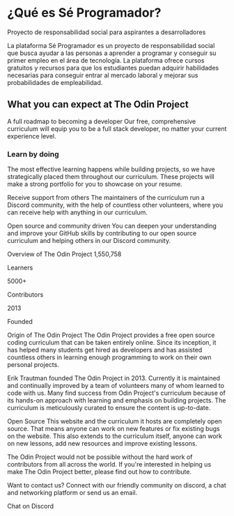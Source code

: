 # ¿Qué es Sé Programador?

<p className="subtitle text-slate-500"> Proyecto de responsabilidad social para aspirantes a desarrolladores</p>

La plataforma Sé Programador es un proyecto de responsabilidad social que busca ayudar a las personas a aprender a programar y conseguir su primer empleo en el área de tecnología. La plataforma ofrece cursos gratuitos y recursos para que los estudiantes puedan adquirir habilidades necesarias para conseguir entrar al mercado laboral y mejorar sus probabilidades de empleabilidad.

## What you can expect at The Odin Project

A full roadmap to becoming a developer
Our free, comprehensive curriculum will equip you to be a full stack developer, no matter your current experience level.


### Learn by doing
The most effective learning happens while building projects, so we have strategically placed them throughout our curriculum. These projects will make a strong portfolio for you to showcase on your resume.


Receive support from others
The maintainers of the curriculum run a Discord community, with the help of countless other volunteers, where you can receive help with anything in our curriculum.


Open source and community driven
You can deepen your understanding and improve your GitHub skills by contributing to our open source curriculum and helping others in our Discord community.

Overview of The Odin Project
1,550,758

Learners

5000+

Contributors

2013

Founded

Origin of The Odin Project
The Odin Project provides a free open source coding curriculum that can be taken entirely online. Since its inception, it has helped many students get hired as developers and has assisted countless others in learning enough programming to work on their own personal projects.

Erik Trautman founded The Odin Project in 2013. Currently it is maintained and continually improved by a team of volunteers many of whom learned to code with us. Many find success from Odin Project's curriculum because of its hands-on approach with learning and emphasis on building projects. The curriculum is meticulously curated to ensure the content is up-to-date.

Open Source
This website and the curriculum it hosts are completely open source. That means anyone can work on new features or fix existing bugs on the website. This also extends to the curriculum itself, anyone can work on new lessons, add new resources and improve existing lessons.

The Odin Project would not be possible without the hard work of contributors from all across the world. If you're interested in helping us make The Odin Project better, please find out how to contribute.

Want to contact us?
Connect with our friendly community on discord, a chat and networking platform or send us an email.

Chat on Discord
